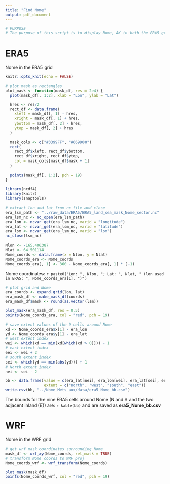 ```yaml
---
title: "Find Nome"
output: pdf_document
---
```


```r
# PURPOSE
# The purpose of this script is to display Nome, AK in both the ERA5 grid and the grid used in the WRF downscaling efforts. 
```

# ERA5

Nome in the ERA5 grid

```r
knitr::opts_knit(echo = FALSE)

# plot mask as rectangles
plot_mask <- function(mask_df, res = 2e4) {
  plot(mask_df[, 1:2], xlab = "Lon", ylab = "Lat")

  hres <- res/2
  rect_df <- data.frame(
    xleft = mask_df[, 1] - hres, 
    xright = mask_df[, 1] + hres,
    ybottom = mask_df[, 2] - hres, 
    ytop = mask_df[, 2] + hres
  )
  
  mask_cols <- c("#3399FF", "#669900")
  rect(
    rect_df$xleft, rect_df$ybottom, 
    rect_df$xright, rect_df$ytop,
    col = mask_cols[mask_df$mask + 1]
  )
  
  points(mask_df[, 1:2], pch = 19)
}
  
library(ncdf4)
library(knitr)
library(snaptools)

# extract lon and lat from nc file and close
era_lsm_path <- "../raw_data/ERA5/ERA5_land_sea_mask_Nome_sector.nc"
era_lsm_nc <- nc_open(era_lsm_path)
era_lon <- ncvar_get(era_lsm_nc, varid = "longitude")
era_lat <- ncvar_get(era_lsm_nc, varid = "latitude")
era_lsm <- ncvar_get(era_lsm_nc, varid = "lsm")
nc_close(lsm_nc)

Nlon <- -165.406387
Nlat <- 64.501114
Nome_coords <- data.frame(x = Nlon, y = Nlat)
Nome_coords_era <- Nome_coords
Nome_coords_era[, 1] <- 360 - Nome_coords_era[, 1] * (-1)

```

Nome coordinates: `r paste0("Lon: ", Nlon, "; Lat: ", Nlat, " (lon used in ERA5: ", Nome_coords_era[1], ")")`

```r
# plot grid and Nome
era_coords <- expand.grid(lon, lat)
era_mask_df <- make_mask_df(coords)
era_mask_df$mask <- round(as.vector(lsm))

plot_mask(era_mask_df, res = 0.5)
points(Nome_coords_era, col = "red", pch = 19)

# save extent values of the 9 cells around Nome 
xd <- Nome_coords_era$x[1] - era_lon 
yd <- Nome_coords_era$y[1] - era_lat
# west extent index
wei <- which(xd == min(xd[which(xd > 0)])) - 1
# east extent index
eei <- wei + 2
# south extent index
sei <- which(yd == min(abs(yd))) + 1
# North extent index
nei <- sei - 2

bb <- data.frame(value = c(era_lat[nei], era_lon[wei], era_lat[sei], era_lon[eei]),
                 extent = c("north", "west", "south", "east"))
write.csv(bb, "../Nome_Mets_aux/data/era5_Nome_bb.csv")

```

The bounds for the nine ERA5 cells around Nome (N and S and the two adjacent inland (E)) are: `r kable(bb)` and are saved as **era5_Nome_bb.csv**  

# WRF

Nome in the WRF grid

```r
# get wrf mask coordinates surrounding Nome
mask_df <- wrf_xy(Nome_coords, ret_mask = TRUE)
# transform Nome coords to WRF proj
Nome_coords_wrf <- wrf_transform(Nome_coords)

plot_mask(mask_df)
points(Nome_coords_wrf, col = "red", pch = 19)

```

